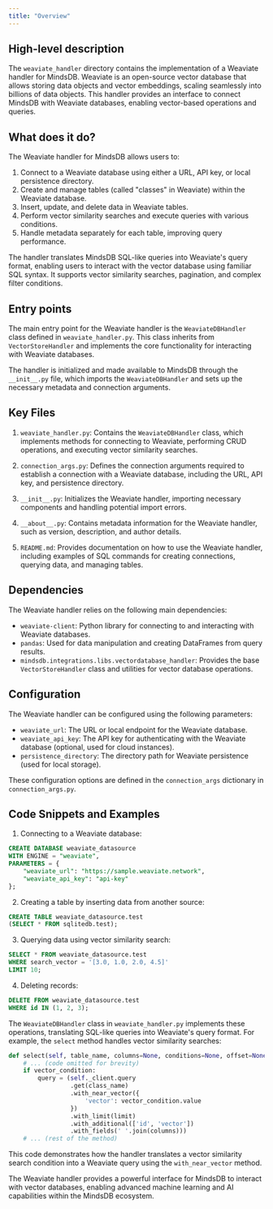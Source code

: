 ```yaml
---
title: "Overview"
---
```


## High-level description
The `weaviate_handler` directory contains the implementation of a Weaviate handler for MindsDB. Weaviate is an open-source vector database that allows storing data objects and vector embeddings, scaling seamlessly into billions of data objects. This handler provides an interface to connect MindsDB with Weaviate databases, enabling vector-based operations and queries.

## What does it do?
The Weaviate handler for MindsDB allows users to:
1. Connect to a Weaviate database using either a URL, API key, or local persistence directory.
2. Create and manage tables (called "classes" in Weaviate) within the Weaviate database.
3. Insert, update, and delete data in Weaviate tables.
4. Perform vector similarity searches and execute queries with various conditions.
5. Handle metadata separately for each table, improving query performance.

The handler translates MindsDB SQL-like queries into Weaviate's query format, enabling users to interact with the vector database using familiar SQL syntax. It supports vector similarity searches, pagination, and complex filter conditions.

## Entry points
The main entry point for the Weaviate handler is the `WeaviateDBHandler` class defined in `weaviate_handler.py`. This class inherits from `VectorStoreHandler` and implements the core functionality for interacting with Weaviate databases.

The handler is initialized and made available to MindsDB through the `__init__.py` file, which imports the `WeaviateDBHandler` and sets up the necessary metadata and connection arguments.

## Key Files
1. `weaviate_handler.py`: Contains the `WeaviateDBHandler` class, which implements methods for connecting to Weaviate, performing CRUD operations, and executing vector similarity searches.

2. `connection_args.py`: Defines the connection arguments required to establish a connection with a Weaviate database, including the URL, API key, and persistence directory.

3. `__init__.py`: Initializes the Weaviate handler, importing necessary components and handling potential import errors.

4. `__about__.py`: Contains metadata information for the Weaviate handler, such as version, description, and author details.

5. `README.md`: Provides documentation on how to use the Weaviate handler, including examples of SQL commands for creating connections, querying data, and managing tables.

## Dependencies
The Weaviate handler relies on the following main dependencies:
- `weaviate-client`: Python library for connecting to and interacting with Weaviate databases.
- `pandas`: Used for data manipulation and creating DataFrames from query results.
- `mindsdb.integrations.libs.vectordatabase_handler`: Provides the base `VectorStoreHandler` class and utilities for vector database operations.

## Configuration
The Weaviate handler can be configured using the following parameters:
- `weaviate_url`: The URL or local endpoint for the Weaviate database.
- `weaviate_api_key`: The API key for authenticating with the Weaviate database (optional, used for cloud instances).
- `persistence_directory`: The directory path for Weaviate persistence (used for local storage).

These configuration options are defined in the `connection_args` dictionary in `connection_args.py`.

## Code Snippets and Examples

1. Connecting to a Weaviate database:
```sql
CREATE DATABASE weaviate_datasource
WITH ENGINE = "weaviate",
PARAMETERS = {
    "weaviate_url": "https://sample.weaviate.network",
    "weaviate_api_key": "api-key"
};
```

2. Creating a table by inserting data from another source:
```sql
CREATE TABLE weaviate_datasource.test
(SELECT * FROM sqlitedb.test);
```

3. Querying data using vector similarity search:
```sql
SELECT * FROM weaviate_datasource.test
WHERE search_vector = '[3.0, 1.0, 2.0, 4.5]'
LIMIT 10;
```

4. Deleting records:
```sql
DELETE FROM weaviate_datasource.test
WHERE id IN (1, 2, 3);
```

The `WeaviateDBHandler` class in `weaviate_handler.py` implements these operations, translating SQL-like queries into Weaviate's query format. For example, the `select` method handles vector similarity searches:

```python
def select(self, table_name, columns=None, conditions=None, offset=None, limit=None):
    # ... (code omitted for brevity)
    if vector_condition:
        query = (self._client.query
                 .get(class_name)
                 .with_near_vector({
                     'vector': vector_condition.value
                 })
                 .with_limit(limit)
                 .with_additional(['id', 'vector'])
                 .with_fields(' '.join(columns)))
    # ... (rest of the method)
```

This code demonstrates how the handler translates a vector similarity search condition into a Weaviate query using the `with_near_vector` method.

The Weaviate handler provides a powerful interface for MindsDB to interact with vector databases, enabling advanced machine learning and AI capabilities within the MindsDB ecosystem.